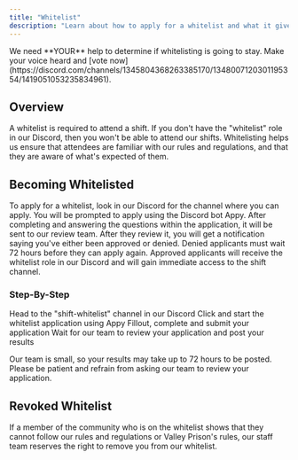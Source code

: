 ```yaml
---
title: "Whitelist"
description: "Learn about how to apply for a whitelist and what it gives you."
---
```


<Info>
  We need **YOUR** help to determine if whitelisting is going to stay. Make your voice heard and [vote now](https://discord.com/channels/1345804368263385170/1348007120301195354/1419051053235834961).
</Info>

## Overview

A whitelist is required to attend a shift. If you don't have the "whitelist" role in our Discord, then you won't be able to attend our shifts. Whitelisting helps us ensure that attendees are familiar with our rules and regulations, and that they are aware of what's expected of them.

## Becoming Whitelisted

To apply for a whitelist, look in our Discord for the channel where you can apply. You will be prompted to apply using the Discord bot Appy. After completing and answering the questions within the application, it will be sent to our review team. After they review it, you will get a notification saying you've either been approved or denied. Denied applicants must wait 72 hours before they can apply again. Approved applicants will receive the whitelist role in our Discord and will gain immediate access to the shift channel.

### Step-By-Step

<Steps>
  <Step title="Application Channel">
    Head to the "shift-whitelist" channel in our Discord
  </Step>
  <Step title="Start Application">
    Click and start the whitelist application using Appy
  </Step>
  <Step title="Complete Application">
    Fillout, complete and submit your application
  </Step>
  <Step title="Results">
    Wait for our team to review your application and post your results
  </Step>
</Steps>

Our team is small, so your results may take up to 72 hours to be posted. Please be patient and refrain from asking our team to review your application.

## Revoked Whitelist

If a member of the community who is on the whitelist shows that they cannot follow our rules and regulations or Valley Prison's rules, our staff team reserves the right to remove you from our whitelist.